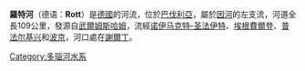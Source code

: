 {{unreferenced|time=2013-05-14T01:31:42+00:00}}
{{Coord|48|27|12|N|13|25|32|E|display=title}}

'''羅特河'''（德语：'''Rott'''）是[[德國|德國]]的河流，位於[[巴伐利亞|巴伐利亞]]，屬於[[因河|因河]]的左支流，河道全長109公里，發源自[[武爾姆斯哈姆|武爾姆斯哈姆]]，流經[[诺伊马克特-圣法伊特|诺伊马克特-圣法伊特]]、[[埃根費爾登|埃根費爾登]]、[[普法尔基兴|普法尔基兴]]和[[波京|波京]]，河口處在[[謝爾丁|謝爾丁]]。

{{Germany-geo-stub}}
[[Category:多瑙河水系|Category:多瑙河水系]]